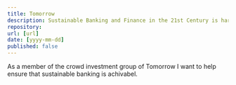 ```yaml
---
title: Tomorrow
description: Sustainable Banking and Finance in the 21st Century is hard to find. Tomorrow is building it.
repository: 
url: [url]
date: [yyyy-mm-dd]
published: false
---
```


As a member of the crowd investment group of Tomorrow I want to help ensure that sustainable banking is achivabel. 
